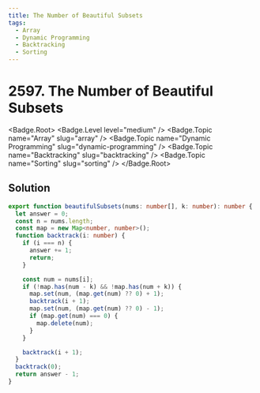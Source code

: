 ```yaml
---
title: The Number of Beautiful Subsets
tags:
  - Array
  - Dynamic Programming
  - Backtracking
  - Sorting
---
```


# 2597. The Number of Beautiful Subsets

<Badge.Root>
  <Badge.Level level="medium" />
  <Badge.Topic name="Array" slug="array" />
  <Badge.Topic name="Dynamic Programming" slug="dynamic-programming" />
  <Badge.Topic name="Backtracking" slug="backtracking" />
  <Badge.Topic name="Sorting" slug="sorting" />
</Badge.Root>

## Solution

```typescript filename="solution.ts" copy
export function beautifulSubsets(nums: number[], k: number): number {
  let answer = 0;
  const n = nums.length;
  const map = new Map<number, number>();
  function backtrack(i: number) {
    if (i === n) {
      answer += 1;
      return;
    }

    const num = nums[i];
    if (!map.has(num - k) && !map.has(num + k)) {
      map.set(num, (map.get(num) ?? 0) + 1);
      backtrack(i + 1);
      map.set(num, (map.get(num) ?? 0) - 1);
      if (map.get(num) === 0) {
        map.delete(num);
      }
    }

    backtrack(i + 1);
  }
  backtrack(0);
  return answer - 1;
}
```

<ProblemLink
  codingSite="leetcode"
  href="https://leetcode.com/problems/the-number-of-beautiful-subsets"
  title="The Number of Beautiful Subsets"
/>
